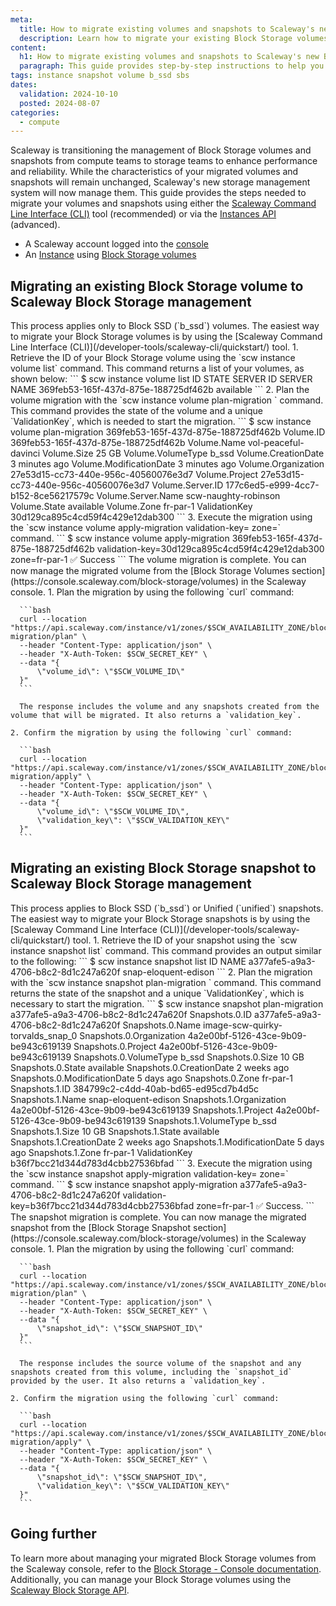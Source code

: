 ```yaml
---
meta:
  title: How to migrate existing volumes and snapshots to Scaleway's new Block Storage management
  description: Learn how to migrate your existing Block Storage volumes and snapshots to Scaleway's Block Storage management.
content:
  h1: How to migrate existing volumes and snapshots to Scaleway's new Block Storage management
  paragraph: This guide provides step-by-step instructions to help you migrate your existing Block Storage volumes and snapshots to Scaleway's new Block Storage management system.
tags: instance snapshot volume b_ssd sbs
dates:
  validation: 2024-10-10
  posted: 2024-08-07
categories:
  - compute
---
```


Scaleway is transitioning the management of Block Storage volumes and snapshots from compute teams to storage teams to enhance performance and reliability.
While the characteristics of your migrated volumes and snapshots will remain unchanged, Scaleway's new storage management system will now manage them.
This guide provides the steps needed to migrate your volumes and snapshots using either the [Scaleway Command Line Interface (CLI)](/developer-tools/scaleway-cli/quickstart/) tool (recommended) or via the [Instances API](https://www.scaleway.com/en/developers/api/instance/#path-volumes-migrate-a-volume-andor-snapshots-to-sbs-scaleway-block-storage) (advanced).

<Macro id="requirements" />

- A Scaleway account logged into the [console](https://console.scaleway.com)
- An [Instance](/compute/instances/how-to/create-an-instance/) using [Block Storage volumes](/storage/block/how-to/create-a-volume/)

## Migrating an existing Block Storage volume to Scaleway Block Storage management

<Message type="important">
    This process applies only to Block SSD (`b_ssd`) volumes.
</Message>

<Tabs>
  <TabsTab label="CLI">
    <Message type="tip">
      The easiest way to migrate your Block Storage volumes is by using the [Scaleway Command Line Interface (CLI)](/developer-tools/scaleway-cli/quickstart/) tool.
    </Message>
    1. Retrieve the ID of your Block Storage volume using the `scw instance volume list` command. This command returns a list of your volumes, as shown below:
        ```
        $ scw instance volume list
          ID                                    STATE      SERVER ID  SERVER NAME
          369feb53-165f-437d-875e-188725df462b  available
        ```
    2. Plan the volume migration with the `scw instance volume plan-migration <VOLUME_ID>` command. This command provides the state of the volume and a unique `ValidationKey`, which is needed to start the migration.
        ```
        $ scw instance volume plan-migration 369feb53-165f-437d-875e-188725df462b
          Volume.ID                369feb53-165f-437d-875e-188725df462b
          Volume.Name              vol-peaceful-davinci
          Volume.Size              25 GB
          Volume.VolumeType        b_ssd
          Volume.CreationDate      3 minutes ago
          Volume.ModificationDate  3 minutes ago
          Volume.Organization      27e53d15-cc73-440e-956c-40560076e3d7
          Volume.Project           27e53d15-cc73-440e-956c-40560076e3d7
          Volume.Server.ID         177c6ed5-e999-4cc7-b152-8ce56217579c
          Volume.Server.Name       scw-naughty-robinson
          Volume.State             available
          Volume.Zone              fr-par-1
          ValidationKey            30d129ca895c4cd59f4c429e12dab300
        ```
    3. Execute the migration using the `scw instance volume apply-migration <VOLUME_ID> validation-key=<VALIDATION_KEY> zone=<VOLUME_ZONE>` command.
        ```
        $ scw instance volume apply-migration 369feb53-165f-437d-875e-188725df462b validation-key=30d129ca895c4cd59f4c429e12dab300 zone=fr-par-1
          ✅ Success
        ```
    The volume migration is complete. You can now manage the migrated volume from the [Block Storage Volumes section](https://console.scaleway.com/block-storage/volumes) in the Scaleway console.

  </TabsTab>
  <TabsTab label="API">
    1. Plan the migration by using the following `curl` command:

      ```bash
      curl --location "https://api.scaleway.com/instance/v1/zones/$SCW_AVAILABILITY_ZONE/block-migration/plan" \
      --header "Content-Type: application/json" \
      --header "X-Auth-Token: $SCW_SECRET_KEY" \
      --data "{
          \"volume_id\": \"$SCW_VOLUME_ID\"
      }"
      ```

      The response includes the volume and any snapshots created from the volume that will be migrated. It also returns a `validation_key`.

    2. Confirm the migration by using the following `curl` command:

      ```bash
      curl --location "https://api.scaleway.com/instance/v1/zones/$SCW_AVAILABILITY_ZONE/block-migration/apply" \
      --header "Content-Type: application/json" \
      --header "X-Auth-Token: $SCW_SECRET_KEY" \
      --data "{
          \"volume_id\": \"$SCW_VOLUME_ID\",
          \"validation_key\": \"$SCW_VALIDATION_KEY\"
      }"
      ```
  </TabsTab>
</Tabs>

## Migrating an existing Block Storage snapshot to Scaleway Block Storage management

<Message type="important">
    This process applies to Block SSD (`b_ssd`) or Unified (`unified`) snapshots.
</Message>

<Tabs>
  <TabsTab label="CLI">
    <Message type="tip">
      The easiest way to migrate your Block Storage snapshots is by using the [Scaleway Command Line Interface (CLI)](/developer-tools/scaleway-cli/quickstart/) tool.
    </Message>
    1. Retrieve the ID of your snapshot using the `scw instance snapshot list` command. This command provides an output similar to the following:
        ```
        $ scw instance snapshot list
          ID                                    NAME
          a377afe5-a9a3-4706-b8c2-8d1c247a620f  snap-eloquent-edison
        ```
    2. Plan the migration with the `scw instance snapshot plan-migration <SNAPSHOT_ID>` command. This command returns the state of the snapshot and a unique `ValidationKey`, which is necessary to start the migration.
        ```
        $ scw instance snapshot plan-migration a377afe5-a9a3-4706-b8c2-8d1c247a620f
          Snapshots.0.ID                a377afe5-a9a3-4706-b8c2-8d1c247a620f
          Snapshots.0.Name              image-scw-quirky-torvalds_snap_0
          Snapshots.0.Organization      4a2e00bf-5126-43ce-9b09-be943c619139
          Snapshots.0.Project           4a2e00bf-5126-43ce-9b09-be943c619139
          Snapshots.0.VolumeType        b_ssd
          Snapshots.0.Size              10 GB
          Snapshots.0.State             available
          Snapshots.0.CreationDate      2 weeks ago
          Snapshots.0.ModificationDate  5 days ago
          Snapshots.0.Zone              fr-par-1
          Snapshots.1.ID                384799c2-c4dd-40ab-bd65-ed95cd7b4d5c
          Snapshots.1.Name              snap-eloquent-edison
          Snapshots.1.Organization      4a2e00bf-5126-43ce-9b09-be943c619139
          Snapshots.1.Project           4a2e00bf-5126-43ce-9b09-be943c619139
          Snapshots.1.VolumeType        b_ssd
          Snapshots.1.Size              10 GB
          Snapshots.1.State             available
          Snapshots.1.CreationDate      2 weeks ago
          Snapshots.1.ModificationDate  5 days ago
          Snapshots.1.Zone              fr-par-1
          ValidationKey                 b36f7bcc21d344d783d4cbb27536bfad
        ```
    3. Execute the migration using the `scw instance snapshot apply-migration <SNAPSHOT_ID> validation-key=<VALIDATION_KEY> zone=<SNAPSHOT_ZONE>` command.
        ```
        $ scw instance snapshot apply-migration a377afe5-a9a3-4706-b8c2-8d1c247a620f validation-key=b36f7bcc21d344d783d4cbb27536bfad zone=fr-par-1
          ✅ Success.
        ```
    The snapshot migration is complete. You can now manage the migrated snapshot from the [Block Storage Snapshot section](https://console.scaleway.com/block-storage/volumes) in the Scaleway console.
  </TabsTab>
  <TabsTab label="API">
    1. Plan the migration by using the following `curl` command:

      ```bash
      curl --location "https://api.scaleway.com/instance/v1/zones/$SCW_AVAILABILITY_ZONE/block-migration/plan" \
      --header "Content-Type: application/json" \
      --header "X-Auth-Token: $SCW_SECRET_KEY" \
      --data "{
          \"snapshot_id\": \"$SCW_SNAPSHOT_ID\"
      }"
      ```

      The response includes the source volume of the snapshot and any snapshots created from this volume, including the `snapshot_id` provided by the user. It also returns a `validation_key`.

    2. Confirm the migration using the following `curl` command:

      ```bash
      curl --location "https://api.scaleway.com/instance/v1/zones/$SCW_AVAILABILITY_ZONE/block-migration/apply" \
      --header "Content-Type: application/json" \
      --header "X-Auth-Token: $SCW_SECRET_KEY" \
      --data "{
          \"snapshot_id\": \"$SCW_SNAPSHOT_ID\",
          \"validation_key\": \"$SCW_VALIDATION_KEY\"
      }"
      ```
  </TabsTab>
</Tabs>

## Going further

To learn more about managing your migrated Block Storage volumes from the Scaleway console, refer to the [Block Storage - Console documentation](/storage/block/quickstart/). Additionally, you can manage your Block Storage volumes using the [Scaleway Block Storage API](https://www.scaleway.com/en/developers/api/block/).
